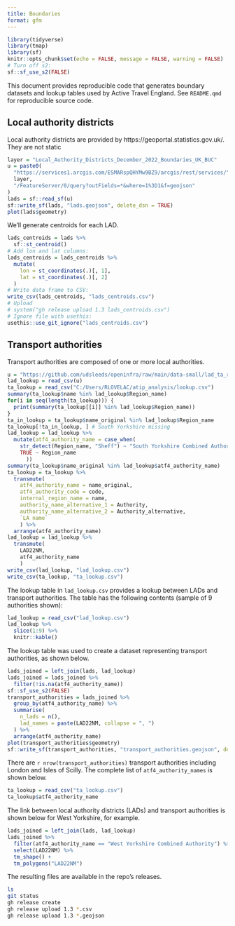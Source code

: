 ```yaml
---
title: Boundaries
format: gfm
---
```


```r
library(tidyverse)
library(tmap)
library(sf)
knitr::opts_chunk$set(echo = FALSE, message = FALSE, warning = FALSE)
# Turn off s2: 
sf::sf_use_s2(FALSE)
```

This document provides reproducible code that generates boundary datasets and lookup tables used by Active Travel England.
See `README.qmd` for reproducible source code.

## Local authority districts

Local authority districts are provided by https://geoportal.statistics.gov.uk/.
They are not static

```r
layer = "Local_Authority_Districts_December_2022_Boundaries_UK_BUC"
u = paste0(
  "https://services1.arcgis.com/ESMARspQHYMw9BZ9/arcgis/rest/services/",
  layer,
  "/FeatureServer/0/query?outFields=*&where=1%3D1&f=geojson"
)
lads = sf::read_sf(u)
sf::write_sf(lads, "lads.geojson", delete_dsn = TRUE)
plot(lads$geometry)
```

We'll generate centroids for each LAD.

```r
lads_centroids = lads %>% 
  sf::st_centroid()
# Add lon and lat columns: 
lads_centroids = lads_centroids %>% 
  mutate(
    lon = st_coordinates(.)[, 1],
    lat = st_coordinates(.)[, 2]
  )
# Write data frame to CSV:
write_csv(lads_centroids, "lads_centroids.csv")
# Upload
# system("gh release upload 1.3 lads_centroids.csv")
# Ignore file with usethis:
usethis::use_git_ignore("lads_centroids.csv")
```


## Transport authorities

Transport authorities are composed of one or more local authorities.

```r
u = "https://github.com/udsleeds/openinfra/raw/main/data-small/lad_ta_region_lookup_atf3.csv"
lad_lookup = read_csv(u)
ta_lookup = read_csv("C:/Users/RLOVELAC/atip_analysis/lookup.csv")
summary(ta_lookup$name %in% lad_lookup$Region_name)
for(i in seq(length(ta_lookup))) {
  print(summary(ta_lookup[[i]] %in% lad_lookup$Region_name))
}
ta_in_lookup = ta_lookup$name_original %in% lad_lookup$Region_name
ta_lookup[!ta_in_lookup, ] # South Yorkshire missing
lad_lookup = lad_lookup %>% 
  mutate(atf4_authority_name = case_when(
    str_detect(Region_name, "Sheff") ~ "South Yorkshire Combined Authority",
    TRUE ~ Region_name
      ))
summary(ta_lookup$name_original %in% lad_lookup$atf4_authority_name)
ta_lookup = ta_lookup %>% 
  transmute(
    atf4_authority_name = name_original,
    atf4_authority_code = code,
    internal_region_name = name,
    authority_name_alternative_1 = Authority,
    authority_name_alternative_2 = Authority_alternative,
    `LA name`
    ) %>% 
  arrange(atf4_authority_name)
lad_lookup = lad_lookup %>% 
  transmute(
    LAD22NM,
    atf4_authority_name
    )
write_csv(lad_lookup, "lad_lookup.csv")
write_csv(ta_lookup, "ta_lookup.csv")
```

The lookup table in `lad_lookup.csv` provides a lookup between LADs and transport authorities.
The table has the following contents (sample of 9 authorities shown):

```r
lad_lookup = read_csv("lad_lookup.csv")
lad_lookup %>% 
  slice(1:9) %>% 
  knitr::kable()
```


The lookup table was used to create a dataset representing transport authorities, as shown below.

```r
lads_joined = left_join(lads, lad_lookup)
lads_joined = lads_joined %>% 
  filter(!is.na(atf4_authority_name))
sf::sf_use_s2(FALSE)
transport_authorities = lads_joined %>% 
  group_by(atf4_authority_name) %>% 
  summarise(
    n_lads = n(),
    lad_names = paste(LAD22NM, collapse = ", ")
  ) %>% 
  arrange(atf4_authority_name)
plot(transport_authorities$geometry)
sf::write_sf(transport_authorities, "transport_authorities.geojson", delete_dsn = TRUE)
```

There are `r nrow(transport_authorities)` transport authorities including London and Isles of Scilly.
The complete list of `atf4_authority_names` is shown below.

```r
ta_lookup = read_csv("ta_lookup.csv")
ta_lookup$atf4_authority_name
```

The link between local authority districts (LADs) and transport authorities is shown below for West Yorkshire, for example.

```r
lads_joined = left_join(lads, lad_lookup)
lads_joined %>% 
  filter(atf4_authority_name == "West Yorkshire Combined Authority") %>% 
  select(LAD22NM) %>% 
  tm_shape() +
  tm_polygons("LAD22NM")
```

The resulting files are available in the repo's releases.

```bash
ls
git status
gh release create
gh release upload 1.3 *.csv
gh release upload 1.3 *.geojson
```

